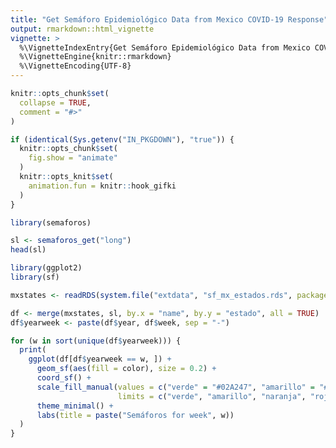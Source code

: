 ```yaml
---
title: "Get Semáforo Epidemiológico Data from Mexico COVID-19 Response"
output: rmarkdown::html_vignette
vignette: >
  %\VignetteIndexEntry{Get Semáforo Epidemiológico Data from Mexico COVID-19 Response}
  %\VignetteEngine{knitr::rmarkdown}
  %\VignetteEncoding{UTF-8}
---
```


```r
knitr::opts_chunk$set(
  collapse = TRUE,
  comment = "#>"
)

if (identical(Sys.getenv("IN_PKGDOWN"), "true")) {
  knitr::opts_chunk$set(
    fig.show = "animate"
  )
  knitr::opts_knit$set(
    animation.fun = knitr::hook_gifki
  )
}
```

```r
library(semaforos)
```

```r
sl <- semaforos_get("long")
head(sl)
```

```r
library(ggplot2)
library(sf)

mxstates <- readRDS(system.file("extdata", "sf_mx_estados.rds", package = "semaforos"))

df <- merge(mxstates, sl, by.x = "name", by.y = "estado", all = TRUE)
df$yearweek <- paste(df$year, df$week, sep = "-")

for (w in sort(unique(df$yearweek))) {
  print(
    ggplot(df[df$yearweek == w, ]) +
      geom_sf(aes(fill = color), size = 0.2) +
      coord_sf() +
      scale_fill_manual(values = c("verde" = "#02A247", "amarillo" = "#FFC60F", "naranja" = "#FF7000", "rojo" = "#FF0000"),
                        limits = c("verde", "amarillo", "naranja", "rojo")) +
      theme_minimal() +
      labs(title = paste("Semáforos for week", w))
  )
}
```
